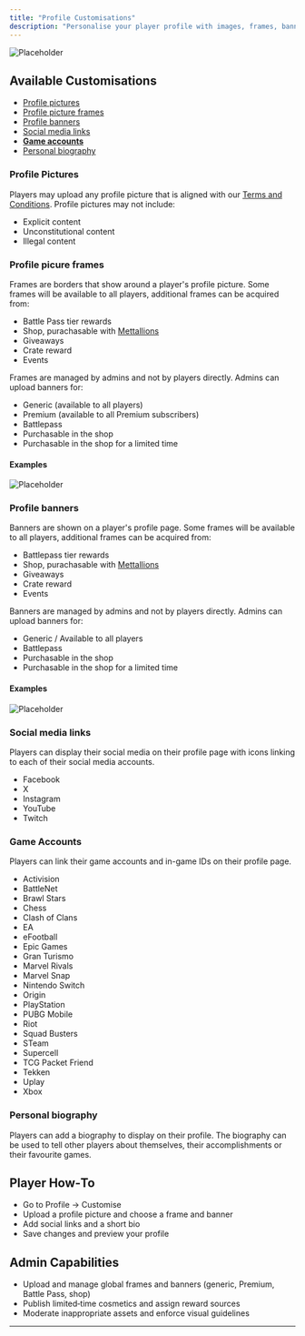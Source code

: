 ```yaml
---
title: "Profile Customisations"
description: "Personalise your player profile with images, frames, banners, and links."
---
```


![Placeholder](/images/screenshots/profile-customization.png)

## Available Customisations

- [Profile pictures](#profile-pictures)
- [Profile picture frames](#profile-picure-frames)
- [Profile banners](#profile-banners)
- [Social media links](#social-media-links)
- [**Game accounts**](#game-accounts)
- [Personal biography](#personal-biography)

### Profile Pictures

Players may upload any profile picture that is aligned with our [Terms and Conditions](https://mettlestate.com/legal/terms-and-conditions). Profile pictures may not include:

- Explicit content
- Unconstitutional content
- Illegal content

### Profile picure frames

Frames are borders that show around a player's profile picture. Some frames will be available to all players, additional frames can be acquired from:

- Battle Pass tier rewards
- Shop, purachasable with [Mettallions](/finance/mettallions)
- Giveaways
- Crate reward
- Events

Frames are managed by admins and not by players directly. Admins can upload banners for:

- Generic (available to all players)
- Premium (available to all Premium subscribers)
- Battlepass
- Purchasable in the shop
- Purchasable in the shop for a limited time

#### Examples

![Placeholder](/images/screenshots/frames.png)

### Profile banners

Banners are shown on a player's profile page. Some frames will be available to all players, additional frames can be acquired from:

- Battlepass tier rewards
- Shop, purachasable with [Mettallions](/finance/mettallions)
- Giveaways
- Crate reward
- Events

Banners are managed by admins and not by players directly. Admins can upload banners for:

- Generic / Available to all players
- Battlepass
- Purchasable in the shop
- Purchasable in the shop for a limited time

#### Examples

![Placeholder](/images/screenshots/banners.png)

### Social media links

Players can display their social media on their profile page with icons linking to each of their social media accounts.

- Facebook
- X
- Instagram
- YouTube
- Twitch

### Game Accounts

Players can link their game accounts and in-game IDs on their profile page.

- Activision
- BattleNet
- Brawl Stars
- Chess
- Clash of Clans
- EA
- eFootball
- Epic Games
- Gran Turismo
- Marvel Rivals
- Marvel Snap
- Nintendo Switch
- Origin
- PlayStation
- PUBG Mobile
- Riot
- Squad Busters
- STeam
- Supercell
- TCG Packet Friend
- Tekken
- Uplay
- Xbox

### Personal biography

Players can add a biography to display on their profile. The biography can be used to tell other players about themselves, their accomplishments or their favourite games.

## Player How‑To

- Go to Profile → Customise
- Upload a profile picture and choose a frame and banner
- Add social links and a short bio
- Save changes and preview your profile

## Admin Capabilities

- Upload and manage global frames and banners (generic, Premium, Battle Pass, shop)
- Publish limited‑time cosmetics and assign reward sources
- Moderate inappropriate assets and enforce visual guidelines

---